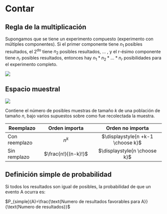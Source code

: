 # Contar {#contar}


## Regla de la multiplicación 

Supongamos que se tiene un experimento compuesto (experimento con múltiples componentes). Si el primer componente tiene $n_1$ posibles resultados, el 2<sup>do</sup> tiene $n_2$ posibles resultados, ... , y el r-ésimo componente tiene $n_r$ posibles resultados, entonces hay $n_1*n_2*\dots*n_r$ posibilidades para el experimento completo.


![](1.PNG)


## Espacio muestral

![](2.PNG)


Contiene el número de posibles muestras de tamaño $k$ de una población de tamaño $n$, bajo varios supuestos sobre como fue recolectada la muestra.

| Reemplazo | Orden importa | Orden no importa |
|---------------|:----------------------:|:----------------------------:|
| Con reemplazo |    $n^{k}$             | $\displaystyle{n +k-1 \choose k}$ |
| Sin remplazo  |    $\frac{n!}{(n-k)!}$ | $\displaystyle{n \choose k}$ |


## Definición simple de probabilidad

Si todos los resultados son igual de posibles, la probabilidad de que un evento A ocurra es:

$P_{simple}(A)=\frac{\text{Numero de resultados favorables para A}}{\text{Numero de resultados}}$